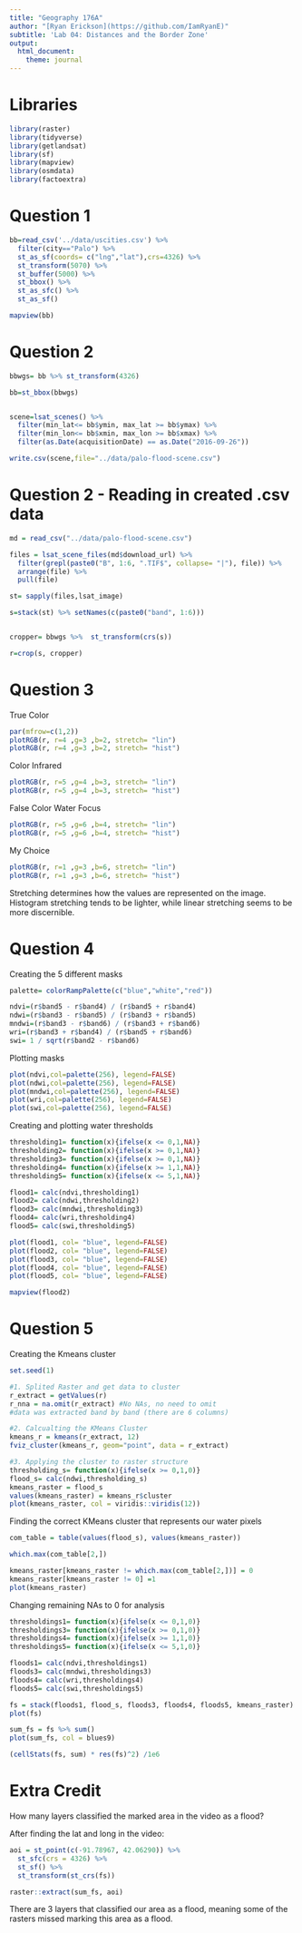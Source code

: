```yaml
---
title: "Geography 176A"
author: "[Ryan Erickson](https://github.com/IamRyanE)"
subtitle: 'Lab 04: Distances and the Border Zone'
output:
  html_document:
    theme: journal
---
```


# Libraries
```r
library(raster)
library(tidyverse)
library(getlandsat) 
library(sf) 
library(mapview)
library(osmdata)
library(factoextra)
```
# Question 1
```r
bb=read_csv('../data/uscities.csv') %>%
  filter(city=="Palo") %>%
  st_as_sf(coords= c("lng","lat"),crs=4326) %>%
  st_transform(5070) %>%
  st_buffer(5000) %>%
  st_bbox() %>%
  st_as_sfc() %>%
  st_as_sf()

mapview(bb)
```

# Question 2
```r
bbwgs= bb %>% st_transform(4326)

bb=st_bbox(bbwgs)


scene=lsat_scenes() %>%
  filter(min_lat<= bb$ymin, max_lat >= bb$ymax) %>%
  filter(min_lon<= bb$xmin, max_lon >= bb$xmax) %>%
  filter(as.Date(acquisitionDate) == as.Date("2016-09-26"))

write.csv(scene,file="../data/palo-flood-scene.csv")
```
 

# Question 2 - Reading in created .csv data
```r
md = read_csv("../data/palo-flood-scene.csv")

files = lsat_scene_files(md$download_url) %>% 
  filter(grepl(paste0("B", 1:6, ".TIF$", collapse= "|"), file)) %>% 
  arrange(file) %>% 
  pull(file)

st= sapply(files,lsat_image)

s=stack(st) %>% setNames(c(paste0("band", 1:6)))


cropper= bbwgs %>%  st_transform(crs(s))

r=crop(s, cropper)
```


# Question 3
True Color
```r
par(mfrow=c(1,2))
plotRGB(r, r=4 ,g=3 ,b=2, stretch= "lin")
plotRGB(r, r=4 ,g=3 ,b=2, stretch= "hist")
```

Color Infrared
```r
plotRGB(r, r=5 ,g=4 ,b=3, stretch= "lin")
plotRGB(r, r=5 ,g=4 ,b=3, stretch= "hist")
```

False Color Water Focus
```r
plotRGB(r, r=5 ,g=6 ,b=4, stretch= "lin")
plotRGB(r, r=5 ,g=6 ,b=4, stretch= "hist")
```

My Choice
```r
plotRGB(r, r=1 ,g=3 ,b=6, stretch= "lin")
plotRGB(r, r=1 ,g=3 ,b=6, stretch= "hist")
```
Stretching determines how the values are represented on the image. Histogram stretching tends to be lighter, while linear stretching seems to be more discernible. 

# Question 4
Creating the 5 different masks
```r
palette= colorRampPalette(c("blue","white","red"))

ndvi=(r$band5 - r$band4) / (r$band5 + r$band4)
ndwi=(r$band3 - r$band5) / (r$band3 + r$band5)
mndwi=(r$band3 - r$band6) / (r$band3 + r$band6)
wri=(r$band3 + r$band4) / (r$band5 + r$band6)
swi= 1 / sqrt(r$band2 - r$band6)
```

Plotting masks
```r
plot(ndvi,col=palette(256), legend=FALSE)
plot(ndwi,col=palette(256), legend=FALSE)
plot(mndwi,col=palette(256), legend=FALSE)
plot(wri,col=palette(256), legend=FALSE)
plot(swi,col=palette(256), legend=FALSE)
```

Creating and plotting water thresholds
```r
thresholding1= function(x){ifelse(x <= 0,1,NA)}
thresholding2= function(x){ifelse(x >= 0,1,NA)}
thresholding3= function(x){ifelse(x >= 0,1,NA)} 
thresholding4= function(x){ifelse(x >= 1,1,NA)}
thresholding5= function(x){ifelse(x <= 5,1,NA)}

flood1= calc(ndvi,thresholding1)
flood2= calc(ndwi,thresholding2)
flood3= calc(mndwi,thresholding3)
flood4= calc(wri,thresholding4)
flood5= calc(swi,thresholding5)

plot(flood1, col= "blue", legend=FALSE)
plot(flood2, col= "blue", legend=FALSE)
plot(flood3, col= "blue", legend=FALSE)
plot(flood4, col= "blue", legend=FALSE)
plot(flood5, col= "blue", legend=FALSE)

mapview(flood2)
```

# Question 5
Creating the Kmeans cluster
```r
set.seed(1)

#1. Splited Raster and get data to cluster
r_extract = getValues(r)
r_nna = na.omit(r_extract) #No NAs, no need to omit
#data was extracted band by band (there are 6 columns)

#2. Calcualting the KMeans Cluster
kmeans_r = kmeans(r_extract, 12)
fviz_cluster(kmeans_r, geom="point", data = r_extract)

#3. Applying the cluster to raster structure
thresholding_s= function(x){ifelse(x >= 0,1,0)}
flood_s= calc(ndwi,thresholding_s)
kmeans_raster = flood_s
values(kmeans_raster) = kmeans_r$cluster
plot(kmeans_raster, col = viridis::viridis(12))
```

Finding the correct KMeans cluster that represents our water pixels
```r
com_table = table(values(flood_s), values(kmeans_raster))

which.max(com_table[2,])

kmeans_raster[kmeans_raster != which.max(com_table[2,])] = 0
kmeans_raster[kmeans_raster != 0] =1
plot(kmeans_raster)
```

Changing remaining NAs to 0 for analysis
```r
thresholdings1= function(x){ifelse(x <= 0,1,0)}
thresholdings3= function(x){ifelse(x >= 0,1,0)} 
thresholdings4= function(x){ifelse(x >= 1,1,0)}
thresholdings5= function(x){ifelse(x <= 5,1,0)}

floods1= calc(ndvi,thresholdings1)
floods3= calc(mndwi,thresholdings3)
floods4= calc(wri,thresholdings4)
floods5= calc(swi,thresholdings5)

fs = stack(floods1, flood_s, floods3, floods4, floods5, kmeans_raster)
plot(fs)

sum_fs = fs %>% sum() 
plot(sum_fs, col = blues9)

(cellStats(fs, sum) * res(fs)^2) /1e6
```
# Extra Credit
How many layers classified the marked area in the video as a flood? 

After finding the lat and long in the video: 
```r
aoi = st_point(c(-91.78967, 42.06290)) %>% 
  st_sfc(crs = 4326) %>% 
  st_sf() %>% 
  st_transform(st_crs(fs))

raster::extract(sum_fs, aoi)
```
There are 3 layers that classified our area as a flood, meaning some of the rasters missed marking this area as a flood.
